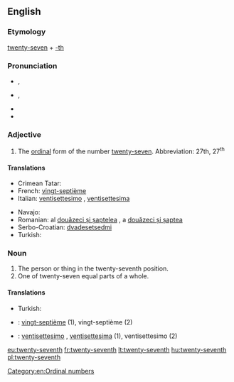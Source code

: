 ==English==

===Etymology===
[[twenty-seven]] + [[-th]]

===Pronunciation===
* {{IPA|/ˌtwɛn(t)iˈsɛvənθ/}}, {{X-SAMPA|/%twEn(t)i"sEv@nT/}}
* {{IPA|/ˌtwʌn(t)iˈsɛvənθ/}}, {{X-SAMPA|/%twVn(t)i"sEv@nT/}}
* {{hyphenation|twen|ty|sev|enth}}
* {{rhymes|ɛvənθ}}

===Adjective===
{{en-adj|-}}

# The [[ordinal]] form of the number [[twenty-seven]]. Abbreviation: 27th, 27<sup>th</sup>

====Translations====
{{trans-top|ordinal for of twenty-seven}}
* Crimean Tatar: {{tø|crh|yigirmi yedinci}}
* French: [[vingt-septième]]
* Italian: [[ventisettesimo]] {{m}}, [[ventisettesima]] {{f}}
{{trans-mid}}
* Navajo: {{tø|nv|naadįįtsostsʼid góneʼ}}
* Romanian: al [[douăzeci și șaptelea]] {{m}}, a [[douăzeci și șaptea]] {{f}}
* Serbo-Croatian: [[dvadesetsedmi]]
* Turkish: {{t-|tr|yirmi yedinci}}
{{trans-bottom}}

===Noun===
{{en-noun}}

# The person or thing in the twenty-seventh position.
# One of twenty-seven equal parts of a whole.

====Translations====
{{trans-top|person or thing in the twenty-seventh position}}
* Turkish: {{t-|tr|yirmi yedinci}}
{{trans-mid}}
{{trans-bottom}}

{{trans-top|one of twenty-seven parts}}
{{trans-mid}}
{{trans-bottom}}

{{checktrans-top}}
* {{ttbc|fr}}: [[vingt-septième]] {{m|f}} (1), vingt-septième {{m}} (2)
{{trans-mid}}
* {{ttbc|it}}: [[ventisettesimo]] {{m}}, [[ventisettesima]] {{f}} (1), ventisettesimo {{m}} (2)
{{trans-bottom}}

[[Category:en:Ordinal numbers]]

[[eu:twenty-seventh]]
[[fr:twenty-seventh]]
[[lt:twenty-seventh]]
[[hu:twenty-seventh]]
[[pl:twenty-seventh]]